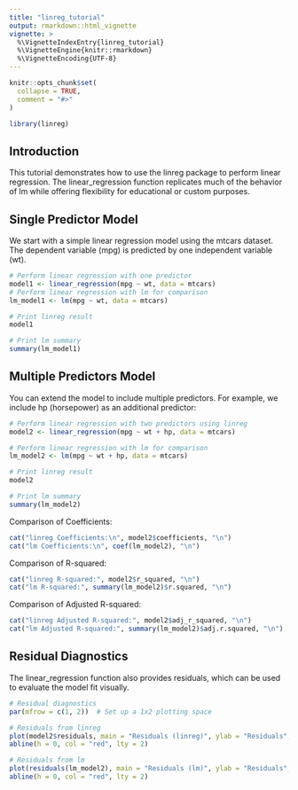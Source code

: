 ```yaml
---
title: "linreg_tutorial"
output: rmarkdown::html_vignette
vignette: >
  %\VignetteIndexEntry{linreg_tutorial}
  %\VignetteEngine{knitr::rmarkdown}
  %\VignetteEncoding{UTF-8}
---
```


```r
knitr::opts_chunk$set(
  collapse = TRUE,
  comment = "#>"
)
```

```r
library(linreg)
```

## Introduction

This tutorial demonstrates how to use the linreg package to perform linear regression. The linear_regression function replicates much of the behavior of lm while offering flexibility for educational or custom purposes.


## Single Predictor Model

We start with a simple linear regression model using the mtcars dataset. The dependent variable (mpg) is predicted by one independent variable (wt).

```r
# Perform linear regression with one predictor
model1 <- linear_regression(mpg ~ wt, data = mtcars)
# Perform linear regression with lm for comparison
lm_model1 <- lm(mpg ~ wt, data = mtcars)

# Print linreg result
model1

# Print lm summary
summary(lm_model1)

```

## Multiple Predictors Model

You can extend the model to include multiple predictors. For example, we include hp (horsepower) as an additional predictor:

```r
# Perform linear regression with two predictors using linreg
model2 <- linear_regression(mpg ~ wt + hp, data = mtcars)

# Perform linear regression with lm for comparison
lm_model2 <- lm(mpg ~ wt + hp, data = mtcars)

# Print linreg result
model2

# Print lm summary
summary(lm_model2)

```
Comparison of Coefficients:
```r
cat("linreg Coefficients:\n", model2$coefficients, "\n")
cat("lm Coefficients:\n", coef(lm_model2), "\n")
```

Comparison of R-squared:
```r
cat("linreg R-squared:", model2$r_squared, "\n")
cat("lm R-squared:", summary(lm_model2)$r.squared, "\n")
```

Comparison of Adjusted R-squared:
```r
cat("linreg Adjusted R-squared:", model2$adj_r_squared, "\n")
cat("lm Adjusted R-squared:", summary(lm_model2)$adj.r.squared, "\n")
```


## Residual Diagnostics

The linear_regression function also provides residuals, which can be used to evaluate the model fit visually.

```r
# Residual diagnostics
par(mfrow = c(1, 2))  # Set up a 1x2 plotting space

# Residuals from linreg
plot(model2$residuals, main = "Residuals (linreg)", ylab = "Residuals", xlab = "Index")
abline(h = 0, col = "red", lty = 2)

# Residuals from lm
plot(residuals(lm_model2), main = "Residuals (lm)", ylab = "Residuals", xlab = "Index")
abline(h = 0, col = "red", lty = 2)


```



